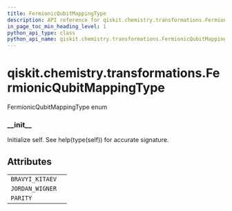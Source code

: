 ```yaml
---
title: FermionicQubitMappingType
description: API reference for qiskit.chemistry.transformations.FermionicQubitMappingType
in_page_toc_min_heading_level: 1
python_api_type: class
python_api_name: qiskit.chemistry.transformations.FermionicQubitMappingType
---
```


<span id="qiskit-chemistry-transformations-fermionicqubitmappingtype" />

# qiskit.chemistry.transformations.FermionicQubitMappingType

<Class id="qiskit.chemistry.transformations.FermionicQubitMappingType" github="https://github.com/qiskit-community/qiskit-aqua/tree/stable/0.8/qiskit/chemistry/transformations/fermionic_transformation.py" signature="FermionicQubitMappingType(value)">
  FermionicQubitMappingType enum

  ### \_\_init\_\_

  <Function id="qiskit.chemistry.transformations.FermionicQubitMappingType.__init__" name="__init__" signature="__init__()">
    Initialize self. See help(type(self)) for accurate signature.
  </Function>

  ## Attributes

  |                 |   |
  | --------------- | - |
  | `BRAVYI_KITAEV` |   |
  | `JORDAN_WIGNER` |   |
  | `PARITY`        |   |
</Class>

